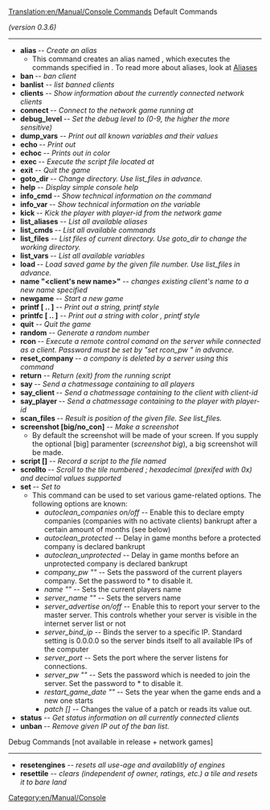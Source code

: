 [[Translation:en/Manual/Console Commands]]
Default Commands

''(version 0.3.6)''
----
* '''alias <name> <command>''' -- ''Create an alias''
** This command creates an alias named <name>, which executes the commands specified in <command>. To read more about aliases, look at [[en/Manual/Console Aliases|Aliases]]
* '''ban <Client-ID>''' -- ''ban client''
* '''banlist''' -- ''list banned clients''
* '''clients''' -- ''Show information about the currently connected network clients''
* '''connect <server>''' -- ''Connect to the network game running at <server>''
* '''debug_level <level>''' -- ''Set the debug level to <level> (0-9, the higher the more sensitive)''
* '''dump_vars''' -- ''Print out all known variables and their values''
* '''echo <text>''' -- ''Print out <text>''
* '''echoc <color> <text>''' -- ''Prints out <text> in color <color>''
* '''exec <file>''' -- ''Execute the script file located at <file>''
* '''exit''' -- ''Quit the game''
* '''goto_dir <dir-no>''' -- ''Change directory. Use list_files in advance.''
* '''help''' -- ''Display simple console help''
* '''info_cmd <command>''' -- ''Show technical information on the command <command>''
* '''info_var <variable>''' -- ''Show technical information on the variable <variable>''
* '''kick <player>''' -- ''Kick the player with player-id <player> from the network game''
* '''list_aliases''' -- ''List all available aliases''
* '''list_cmds <filter>''' -- ''List all available commands''
* '''list_files''' -- ''List files of current directory. Use goto_dir to change the working directory.''
* '''list_vars <filter>''' -- ''List all available variables''
* '''load <file-no>''' -- ''Load saved game by the given file number. Use list_files in advance.''
* '''name "<client's new name>"''' -- ''changes existing client's name to a new name specified''
* '''newgame''' -- ''Start a new game''
* '''printf <format> [<arg_1> .. <arg_n>]''' -- ''Print out a string, printf style''
* '''printfc <color> <format> [<arg_1> .. <arg_n>]''' -- ''Print out a string with color <color>, printf style''
* '''quit''' -- ''Quit the game''
* '''random''' -- ''Generate a random number''
* '''rcon <password> <command>''' -- ''Execute a remote control comand on the server while connected as a client. Password must be set by "set rcon_pw <password>" in advance.''
* '''reset_company <company-id>''' -- ''a company is deleted by a server using this command''
* '''return''' -- ''Return (exit) from the running script''
* '''say <text>''' -- ''Send a chatmessage containing <text> to all players''
* '''say_client <client> <text>''' -- ''Send a chatmessage containing <text> to the client with client-id <client>''
* '''say_player <player> <text>''' -- ''Send a chatmessage containing <text> to the player with player-id <player>''
* '''scan_files <file-name>''' -- ''Result is position of the given file. See list_files.''
* '''screenshot [big/no_con]''' -- ''Make a screenshot''
** By default the screenshot will be made of your screen. If you supply the optional [big] paramenter (''screenshot big''), a big screenshot will be made.
* '''script [<file>]''' -- ''Record a script to the file named <file>''
* '''scrollto <tile>''' -- ''Scroll to the tile numbered <tile>; hexadecimal (prexifed with 0x) and decimal values supported''
* '''set <setting> <value>''' -- ''Set <setting> to <value>''
** This command can be used to set various game-related options. The following options are known:
*** ''autoclean_companies on/off'' -- Enable this to declare empty companies (companies with no activate clients) bankrupt after a certain amount of months (see below)
*** ''autoclean_protected <months>'' -- Delay in game months before a protected company is declared bankrupt
*** ''autoclean_unprotected <months>'' -- Delay in game months before an unprotected company is declared bankrupt
*** ''company_pw "<password>"'' -- Sets the password of the current players company. Set the password to * to disable it.
*** ''name "<playername>"'' -- Sets the current players name
*** ''server_name "<name>"'' -- Sets the servers name
*** ''server_advertise on/off'' -- Enable this to report your server to the master server. This controls whether your server is visible in the internet server list or not
*** ''server_bind_ip <ip>'' -- Binds the server to a specific IP. Standard setting is 0.0.0.0 so the server binds itself to all available IPs of the computer
*** ''server_port <port>'' -- Sets the port where the server listens for connections.
*** ''server_pw "<password>"'' -- Sets the password which is needed to join the server. Set the password to * to disable it.
*** ''restart_game_date "<year>"'' -- Sets the year when the game ends and a new one starts
*** ''patch <patch_name> [<value>]'' -- Changes the value of a patch or reads its value out.
* '''status''' -- ''Get status information on all currently connected clients''
* '''unban <ip>''' -- ''Remove given IP out of the ban list.''


Debug Commands [not available in release + network games]
----
* '''resetengines''' -- ''resets all use-age and availablitly of engines''
* '''resettile''' -- ''clears (independent of owner, ratings, etc.) a tile and resets it to bare land''

[[Category:en/Manual/Console]]